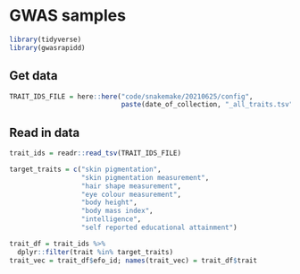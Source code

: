 # GWAS samples

```r
library(tidyverse)
library(gwasrapidd)
```


## Get data

```r
TRAIT_IDS_FILE = here::here("code/snakemake/20210625/config",
                            paste(date_of_collection, "_all_traits.tsv", sep = ""))
```

## Read in data

```r
trait_ids = readr::read_tsv(TRAIT_IDS_FILE)

target_traits = c("skin pigmentation",
                  "skin pigmentation measurement",
                  "hair shape measurement",
                  "eye colour measurement",
                  "body height",
                  "body mass index",
                  "intelligence",
                  "self reported educational attainment")

trait_df = trait_ids %>% 
  dplyr::filter(trait %in% target_traits)
trait_vec = trait_df$efo_id; names(trait_vec) = trait_df$trait
```


